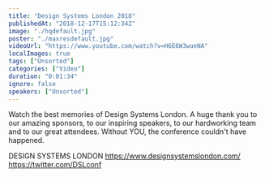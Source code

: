 ```yaml
---
title: "Design Systems London 2018"
publishedAt: "2018-12-17T15:12:34Z"
image: "./hqdefault.jpg"
poster: "./maxresdefault.jpg"
videoUrl: "https://www.youtube.com/watch?v=H6E6W3wueNA"
localImages: true
tags: ["Unsorted"]
categories: ["Video"]
duration: "0:01:34"
ignore: false
speakers: ["Unsorted"]
---
```


Watch the best memories of Design Systems London.
A huge thank you to our amazing sponsors, to our inspiring speakers, to our hardworking team and to our great attendees. Without YOU, the conference couldn't have happened.

DESIGN SYSTEMS LONDON
https://www.designsystemslondon.com/
https://twitter.com/DSLconf
